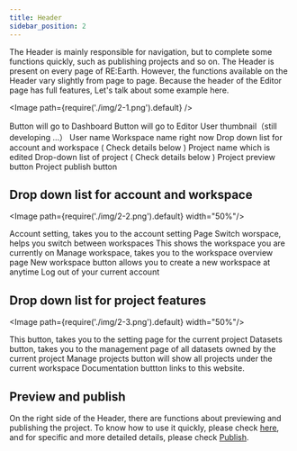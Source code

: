 ```yaml
---
title: Header
sidebar_position: 2
---
```


The Header is mainly responsible for navigation, but to complete some functions quickly, such as publishing projects and so on. The Header is present on every page of RE:Earth. However, the functions available on the Header vary slightly from page to page. Because the header of the Editor page has full features, Let's talk about some example here.

<Image path={require('./img/2-1.png').default} />

<Order>
  <List>
    Button will go to Dashboard
  </List>
  <List>
    Button will go to Editor
  </List>
  <List>
    User thumbnail（still developing ...）
  </List>
  <List>
    User name
  </List>
  <List>
    Workspace name right now
  </List>
  <List>
    Drop down list for account and workspace ( Check details below )
  </List>
  <List>
    Project name which is edited
  </List>
  <List>
    Drop-down list of project ( Check details below )
  </List>
  <List>
    Project preview button
  </List>
  <List>
    Project publish button
  </List>
</Order>

## Drop down list for account and workspace

<Image path={require('./img/2-2.png').default} width="50%"/>

<Order>
  <List>
    Account setting, takes you to the account setting Page
  </List>
  <List>
    Switch worspace, helps you switch between workspaces
  </List>
  <List>
    This shows the workspace you are currently on
  </List>
  <List>
    Manage workspace, takes you to the workspace overview page
  </List>
  <List>
    New workspace button allows you to create a new workspace at anytime
  </List>
  <List>
    Log out of your current account
  </List>
</Order>

## Drop down list for project features

<Image path={require('./img/2-3.png').default} width="50%"/>

<Order>
  <List>
   This button, takes you to the setting page for the current project
  </List>
  <List>
    Datasets button, takes you to the management page of all datasets owned by the current project
  </List>
  <List>
    Manage projects button will show all projects under the current workspace
  </List>
  <List>
    Documentation buttton links to this website.
  </List>
</Order>

## Preview and publish

On the right side of the Header, there are functions about previewing and publishing the project. To know how to use it quickly, please check [here]( /user-manual/1.0/getting-started/making-your-first-project/publishing-project), and for specific and more detailed details, please check [Publish]( /user-manual/1.0/publication/overview).

